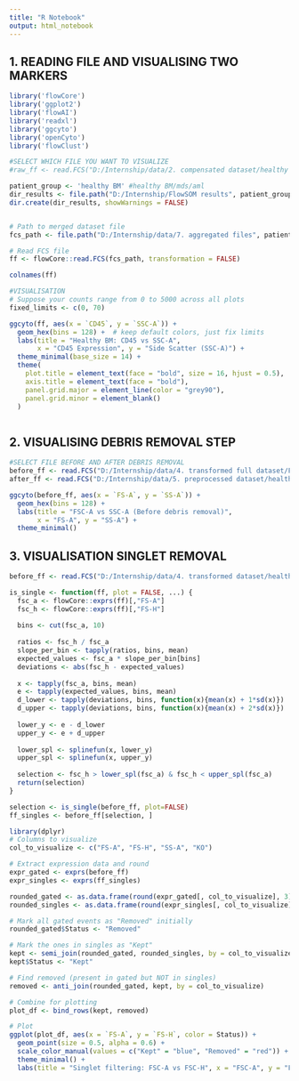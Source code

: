 ```yaml
---
title: "R Notebook"
output: html_notebook
---
```


## 1. READING FILE AND VISUALISING TWO MARKERS

```r
library('flowCore')  
library('ggplot2')
library('flowAI')
library('readxl')
library('ggcyto')
library('openCyto')
library('flowClust')
```

```r

#SELECT WHICH FILE YOU WANT TO VISUALIZE
#raw_ff <- read.FCS("D:/Internship/data/2. compensated dataset/healthy BM/Femoral head 1 tube 2.fcs", transformation = FALSE)

patient_group <- 'healthy BM' #healthy BM/mds/aml
dir_results <- file.path("D:/Internship/FlowSOM results", patient_group)
dir.create(dir_results, showWarnings = FALSE)


# Path to merged dataset file
fcs_path <- file.path("D:/Internship/data/7. aggregated files", patient_group, "all_tubes_aggregated_everything.fcs")

# Read FCS file
ff <- flowCore::read.FCS(fcs_path, transformation = FALSE)

colnames(ff)
```

```r
#VISUALISATION
# Suppose your counts range from 0 to 5000 across all plots
fixed_limits <- c(0, 70)

ggcyto(ff, aes(x = `CD45`, y = `SSC-A`)) +
  geom_hex(bins = 128) +  # keep default colors, just fix limits
  labs(title = "Healthy BM: CD45 vs SSC-A",
       x = "CD45 Expression", y = "Side Scatter (SSC-A)") +
  theme_minimal(base_size = 14) +
  theme(
    plot.title = element_text(face = "bold", size = 16, hjust = 0.5),
    axis.title = element_text(face = "bold"),
    panel.grid.major = element_line(color = "grey90"),
    panel.grid.minor = element_blank()
  )

```

```         
```

## 2. VISUALISING DEBRIS REMOVAL STEP

```r
#SELECT FILE BEFORE AND AFTER DEBRIS REMOVAL
before_ff <- read.FCS("D:/Internship/data/4. transformed full dataset/Femoral head 2 tube 3.fcs.fcs", transformation = FALSE)
after_ff <- read.FCS("D:/Internship/data/5. preprocessed dataset/healthy/Femoral head 2 tube 3.fcs", transformation = FALSE)
```

```r
ggcyto(before_ff, aes(x = `FS-A`, y = `SS-A`)) +
  geom_hex(bins = 128) +
  labs(title = "FSC-A vs SSC-A (Before debris removal)",
       x = "FS-A", y = "SS-A") +
  theme_minimal()
```

## 3. VISUALISATION SINGLET REMOVAL

```r
before_ff <- read.FCS("D:/Internship/data/4. transformed dataset/healthy BM/Femoral head 2 tube 3_QC.fcs.fcs", transformation = FALSE)

is_single <- function(ff, plot = FALSE, ...) {
  fsc_a <- flowCore::exprs(ff)[,"FS-A"]
  fsc_h <- flowCore::exprs(ff)[,"FS-H"]
  
  bins <- cut(fsc_a, 10)
  
  ratios <- fsc_h / fsc_a
  slope_per_bin <- tapply(ratios, bins, mean)
  expected_values <- fsc_a * slope_per_bin[bins]
  deviations <- abs(fsc_h - expected_values)
  
  x <- tapply(fsc_a, bins, mean)
  e <- tapply(expected_values, bins, mean)
  d_lower <- tapply(deviations, bins, function(x){mean(x) + 1*sd(x)})
  d_upper <- tapply(deviations, bins, function(x){mean(x) + 2*sd(x)})
  
  lower_y <- e - d_lower
  upper_y <- e + d_upper
  
  lower_spl <- splinefun(x, lower_y)
  upper_spl <- splinefun(x, upper_y)
  
  selection <- fsc_h > lower_spl(fsc_a) & fsc_h < upper_spl(fsc_a)
  return(selection)
}

selection <- is_single(before_ff, plot=FALSE)
ff_singles <- before_ff[selection, ]
```

```r
library(dplyr)
# Columns to visualize
col_to_visualize <- c("FS-A", "FS-H", "SS-A", "KO")

# Extract expression data and round
expr_gated <- exprs(before_ff)
expr_singles <- exprs(ff_singles)

rounded_gated <- as.data.frame(round(expr_gated[, col_to_visualize], 3))
rounded_singles <- as.data.frame(round(expr_singles[, col_to_visualize], 3))

# Mark all gated events as "Removed" initially
rounded_gated$Status <- "Removed"

# Mark the ones in singles as "Kept"
kept <- semi_join(rounded_gated, rounded_singles, by = col_to_visualize)
kept$Status <- "Kept"

# Find removed (present in gated but NOT in singles)
removed <- anti_join(rounded_gated, kept, by = col_to_visualize)

# Combine for plotting
plot_df <- bind_rows(kept, removed)

# Plot
ggplot(plot_df, aes(x = `FS-A`, y = `FS-H`, color = Status)) +
  geom_point(size = 0.5, alpha = 0.6) +
  scale_color_manual(values = c("Kept" = "blue", "Removed" = "red")) +
  theme_minimal() +
  labs(title = "Singlet filtering: FSC-A vs FSC-H", x = "FSC-A", y = "FSC-H")
```
